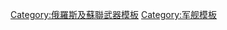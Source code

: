 {{template category
|type  = navbox
|topic = 
}}

[[Category:俄羅斯及蘇聯武器模板|Category:俄羅斯及蘇聯武器模板]]
[[Category:军舰模板|Category:军舰模板]]